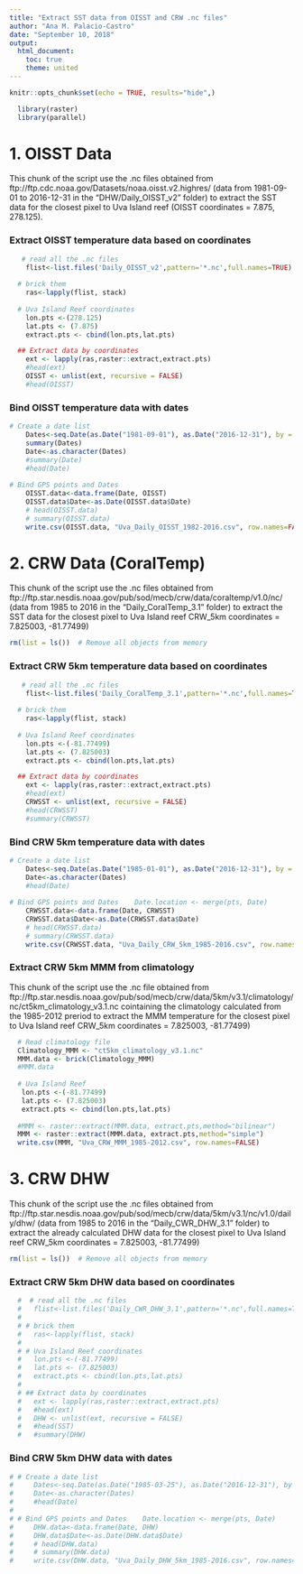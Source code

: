 ```yaml
---
title: "Extract SST data from OISST and CRW .nc files"
author: "Ana M. Palacio-Castro"
date: "September 10, 2018"
output:
  html_document:
    toc: true
    theme: united
---
```


```r
knitr::opts_chunk$set(echo = TRUE, results="hide",)
```

```r
  library(raster)
  library(parallel)
```
 
# 1. OISST Data 

This chunk of the script use the .nc files obtained from ftp://ftp.cdc.noaa.gov/Datasets/noaa.oisst.v2.highres/ (data from 1981-09-01 to 2016-12-31 in the "DHW/Daily_OISST_v2" folder) to extract the SST data for the closest pixel to Uva Island reef (OISST coordinates = 7.875, 278.125).

### Extract OISST temperature data based on coordinates

```r

   # read all the .nc files 
    flist<-list.files('Daily_OISST_v2',pattern='*.nc',full.names=TRUE)
      
  # brick them 
    ras<-lapply(flist, stack)
    
  # Uva Island Reef coordinates   
    lon.pts <-(278.125) 
    lat.pts <- (7.875)
    extract.pts <- cbind(lon.pts,lat.pts)

  ## Extract data by coordinates 
    ext <- lapply(ras,raster::extract,extract.pts)
    #head(ext)
    OISST <- unlist(ext, recursive = FALSE)
    #head(OISST)
```

### Bind OISST temperature data with dates

```r
  
# Create a date list 
    Dates<-seq.Date(as.Date("1981-09-01"), as.Date("2016-12-31"), by = "day")
    summary(Dates)
    Date<-as.character(Dates)
    #summary(Date)
    #head(Date)
      
# Bind GPS points and Dates
    OISST.data<-data.frame(Date, OISST)
    OISST.data$Date<-as.Date(OISST.data$Date)
    # head(OISST.data)  
    # summary(OISST.data)
    write.csv(OISST.data, "Uva_Daily_OISST_1982-2016.csv", row.names=FALSE)
```

# 2. CRW Data (CoralTemp) 

This chunk of the script use the .nc files obtained from ftp://ftp.star.nesdis.noaa.gov/pub/sod/mecb/crw/data/coraltemp/v1.0/nc/ (data from 1985 to 2016 in the "Daily_CoralTemp_3.1" folder) to extract the SST data for the closest pixel to Uva Island reef CRW_5km coordinates = 7.825003, -81.77499)

```r
rm(list = ls())  # Remove all objects from memory
```

### Extract CRW 5km temperature data based on coordinates

```r

   # read all the .nc files 
    flist<-list.files('Daily_CoralTemp_3.1',pattern='*.nc',full.names=TRUE)
      
  # brick them 
    ras<-lapply(flist, stack)
    
  # Uva Island Reef coordinates   
    lon.pts <-(-81.77499)
    lat.pts <- (7.825003)
    extract.pts <- cbind(lon.pts,lat.pts)

  ## Extract data by coordinates 
    ext <- lapply(ras,raster::extract,extract.pts)
    #head(ext)
    CRWSST <- unlist(ext, recursive = FALSE)
    #head(CRWSST)
    #summary(CRWSST)
```

### Bind CRW 5km temperature data with dates

```r
  
# Create a date list 
    Dates<-seq.Date(as.Date("1985-01-01"), as.Date("2016-12-31"), by = "day")
    Date<-as.character(Dates)
    #head(Date)
      
# Bind GPS points and Dates    Date.location <- merge(pts, Date)
    CRWSST.data<-data.frame(Date, CRWSST)
    CRWSST.data$Date<-as.Date(CRWSST.data$Date)
    # head(CRWSST.data)  
    # summary(CRWSST.data)
    write.csv(CRWSST.data, "Uva_Daily_CRW_5km_1985-2016.csv", row.names=FALSE)

```

### Extract CRW 5km MMM from climatology

This chunk of the script use the .nc file obtained from ftp://ftp.star.nesdis.noaa.gov/pub/sod/mecb/crw/data/5km/v3.1/climatology/nc/ct5km_climatology_v3.1.nc cointaining the climatology calculated from the 1985-2012 preriod to extract the MMM temperature for the closest pixel to Uva Island reef CRW_5km coordinates = 7.825003, -81.77499)

```r

  # Read climatology file
  Climatology_MMM <- "ct5km_climatology_v3.1.nc"
  MMM.data <- brick(Climatology_MMM) 
  #MMM.data
  
  # Uva Island Reef   
   lon.pts <-(-81.77499) 
   lat.pts <- (7.825003)
   extract.pts <- cbind(lon.pts,lat.pts)
  
  #MMM <- raster::extract(MMM.data, extract.pts,method="bilinear")
  MMM <- raster::extract(MMM.data, extract.pts,method="simple")
  write.csv(MMM, "Uva_CRW_MMM_1985-2012.csv", row.names=FALSE)
```

# 3. CRW DHW 

This chunk of the script use the .nc files obtained from ftp://ftp.star.nesdis.noaa.gov/pub/sod/mecb/crw/data/5km/v3.1/nc/v1.0/daily/dhw/ (data from 1985 to 2016 in the "Daily_CWR_DHW_3.1" folder) to extract the already calculated DHW data for the closest pixel to Uva Island reef CRW_5km coordinates = 7.825003, -81.77499)

```r
rm(list = ls())  # Remove all objects from memory
```

### Extract CRW 5km DHW data based on coordinates

```r

  #  # read all the .nc files 
  #   flist<-list.files('Daily_CWR_DHW_3.1',pattern='*.nc',full.names=TRUE)
  #     
  # # brick them 
  #   ras<-lapply(flist, stack)
  #   
  # # Uva Island Reef coordinates   
  #   lon.pts <-(-81.77499)
  #   lat.pts <- (7.825003)
  #   extract.pts <- cbind(lon.pts,lat.pts)
  # 
  # ## Extract data by coordinates 
  #   ext <- lapply(ras,raster::extract,extract.pts)
  #   #head(ext)
  #   DHW <- unlist(ext, recursive = FALSE)
  #   #head(SST)
  #   #summary(DHW)
```

### Bind CRW 5km DHW data with dates

```r
  
# # Create a date list 
#     Dates<-seq.Date(as.Date("1985-03-25"), as.Date("2016-12-31"), by = "day")
#     Date<-as.character(Dates)
#     #head(Date)
#       
# # Bind GPS points and Dates    Date.location <- merge(pts, Date)
#     DHW.data<-data.frame(Date, DHW)
#     DHW.data$Date<-as.Date(DHW.data$Date)
#     # head(DHW.data)  
#     # summary(DHW.data)
#     write.csv(DHW.data, "Uva_Daily_DHW_5km_1985-2016.csv", row.names=FALSE)
```
